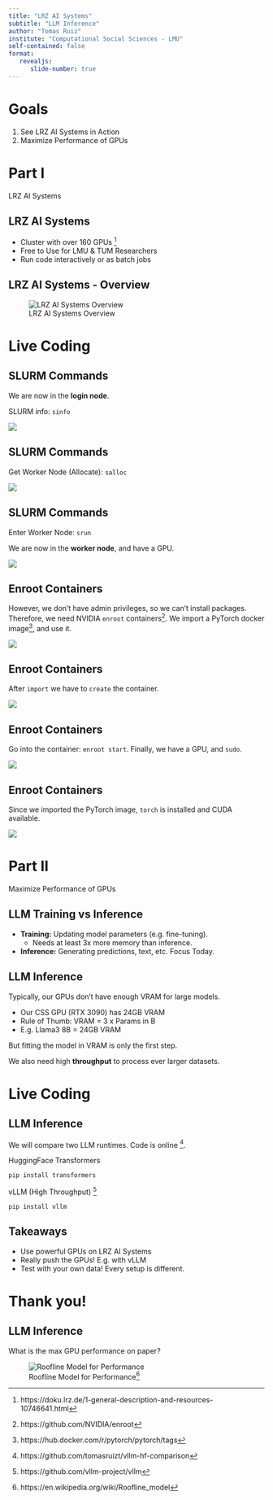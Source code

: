 ```yaml
---
title: "LRZ AI Systems"
subtitle: "LLM Inference"
author: "Tomas Ruiz"
institute: "Computational Social Sciences - LMU"
self-contained: false
format: 
   revealjs:
      slide-number: true
---
```


# Goals

1. See LRZ AI Systems in Action
2. Maximize Performance of GPUs

# Part I
::: {.subtitle}
LRZ AI Systems
:::

## LRZ AI Systems
- Cluster with over 160 GPUs ^[https://doku.lrz.de/1-general-description-and-resources-10746641.html]
- Free to Use for LMU & TUM Researchers
- Run code interactively or as batch jobs

## LRZ AI Systems - Overview

<!-- https://drive.google.com/file/d/15mDl0dYuTx-j2GOqr1Oof9F6H0CvzWmG/view?usp=drive_link -->
![LRZ AI Systems Overview](imgs/lrz-ai-systems.drawio.png)

# Live Coding

## SLURM Commands

We are now in the **login node**.

SLURM info: `sinfo`

![](imgs/command-sinfo.png)

## SLURM Commands

Get Worker Node (Allocate): `salloc`

![](imgs/command-salloc.png)

## SLURM Commands

Enter Worker Node: `srun`

We are now in the **worker node**, and have a GPU.

![](imgs/command-srun.png)

## Enroot Containers

However, we don't have admin privileges, so we can't install packages. Therefore, we need NVIDIA `enroot` containers[^2].
We import a PyTorch docker image^[https://hub.docker.com/r/pytorch/pytorch/tags], and use it.

![](imgs/command-enroot-import.png)

[^2]: https://github.com/NVIDIA/enroot

## Enroot Containers

After `import` we have to `create` the container.

![](imgs/command-enroot-create.png)

## Enroot Containers

Go into the container: `enroot start`. Finally, we have a GPU, and `sudo`. 

![](imgs/command-enroot-start.png)

## Enroot Containers

Since we imported the PyTorch image, `torch` is installed and CUDA available.

![](imgs/python-torch-cuda-available.png)

# Part II
::: {.subtitle}
Maximize Performance of GPUs
:::

## LLM Training vs Inference
- **Training:** Updating model parameters (e.g. fine-tuning).
   - Needs at least 3x more memory than inference.
- **Inference:** Generating predictions, text, etc. Focus Today.

## LLM Inference

Typically, our GPUs don't have enough VRAM for large models.

- Our CSS GPU (RTX 3090) has 24GB VRAM
- Rule of Thumb: VRAM = 3 x Params in B
- E.g. Llama3 8B = 24GB VRAM

But fitting the model in VRAM is only the first step.

We also need high **throughput** to process ever larger datasets.

# Live Coding

## LLM Inference

We will compare two LLM runtimes. Code is online ^[https://github.com/tomasruizt/vllm-hf-comparison].

HuggingFace Transformers
```shell
pip install transformers
```
vLLM (High Throughput) ^[https://github.com/vllm-project/vllm]

```shell
pip install vllm
```

## Takeaways
- Use powerful GPUs on LRZ AI Systems
- Really push the GPUs! E.g. with vLLM
- Test with your own data! Every setup is different.

# Thank you!

## LLM Inference

What is the max GPU performance on paper?

![Roofline Model for Performance[^5]](imgs/roofline-model.png)

[^5]: https://en.wikipedia.org/wiki/Roofline_model